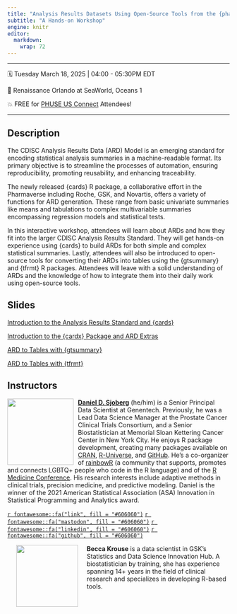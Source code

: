 ```yaml
---
title: "Analysis Results Datasets Using Open-Source Tools from the {pharmaverse}"
subtitle: "A Hands-on Workshop"
engine: knitr
editor: 
  markdown: 
    wrap: 72
---
```


------------------------------------------------------------------------

🗓️ Tuesday March 18, 2025  \| 04:00 - 05:30PM EDT

🏢 Renaissance Orlando at SeaWorld, Oceans 1

💥 FREE for [PHUSE US Connect](https://www.phuse-events.org/attend/frontend/reg/thome.csp?pageID=38599&ef_sel_menu=2971&eventID=61) Attendees!

------------------------------------------------------------------------

## Description

The CDISC Analysis Results Data (ARD) Model is an emerging standard for encoding statistical analysis summaries in a machine-readable format. Its primary objective is to streamline the processes of automation, ensuring reproducibility, promoting reusability, and enhancing traceability.

The newly released {cards} R package, a collaborative effort in the Pharmaverse including Roche, GSK, and Novartis, offers a variety of functions for ARD generation. These range from basic univariate summaries like means and tabulations to complex multivariable summaries encompassing regression models and statistical tests.

In this interactive workshop, attendees will learn about ARDs and how they fit into the larger CDISC Analysis Results Standard. They will get hands-on experience using {cards} to build ARDs for both simple and complex statistical summaries. Lastly, attendees will also be introduced to open-source tools for converting their ARDs into tables using the {gtsummary} and {tfrmt} R packages. Attendees will leave with a solid understanding of ARDs and the knowledge of how to integrate them into their daily work using open-source tools.

## Slides

[Introduction to the Analysis Results Standard and {cards}](https://www.danieldsjoberg.com/ARD-RinPharma-workshop-2024/slides/01-intro-cards)

[Introduction to the {cardx} Package and ARD Extras](https://www.danieldsjoberg.com/ARD-RinPharma-workshop-2024/slides/02-intro-cardx)

[ARD to Tables with {gtsummary}](https://www.danieldsjoberg.com/ARD-RinPharma-workshop-2024/slides/03-tables-gtsummary)

[ARD to Tables with {tfrmt}](https://www.danieldsjoberg.com/ARD-RinPharma-workshop-2024/slides/04-tables-tfrmt)

## Instructors

![](images/dan-circle.png){style="float:left;padding: 0 10px 0 0;"
fig-alt="Headshot of Daniel Sjoberg" width="150"}

[**Daniel D. Sjoberg**](https://www.danieldsjoberg.com/) (he/him) is a
Senior Principal Data Scientist at Genentech. Previously, he was a Lead
Data Science Manager at the Prostate Cancer Clinical Trials Consortium,
and a Senior Biostatistician at Memorial Sloan Kettering Cancer Center
in New York City. He enjoys R package development, creating many
packages available on [CRAN](https://cran.r-project.org/web/packages/),
[R-Universe](https://ddsjoberg.r-universe.dev/ui#packages), and
[GitHub](https://github.com/ddsjoberg). He's a co-organizer of 
[rainbowR](https://rainbowr.netlify.app/) (a community that supports, promotes 
and connects LGBTQ+ people who code in the R language) and of the [R Medicine Conference](https://rconsortium.github.io/RMedicine_website/). 
His research interests include
adaptive methods in clinical trials, precision medicine, and predictive
modeling. Daniel is the winner of the 2021 American Statistical
Association (ASA) Innovation in Statistical Programming and Analytics
award.

[`r fontawesome::fa("link", fill = "#606060")`](https://www.danieldsjoberg.com/)
[`r fontawesome::fa("mastodon", fill = "#606060")`](https://mastodon.social/@ddsjoberg)
[`r fontawesome::fa("linkedin", fill = "#606060")`](https://www.linkedin.com/in/ddsjoberg/)
[`r fontawesome::fa("github", fill = "#606060")`](https://github.com/ddsjoberg/)

![](images/becca.png){style="float:left;padding: 0 20px 0 20px;"
fig-alt="Headshot of Becca Krouse" width="140"}

**Becca Krouse** is a data scientist in GSK's Statistics and Data
Science Innovation Hub. A biostatistician by training, she has
experience spanning 14+ years in the field of clinical research and
specializes in developing R-based tools.

<br>

